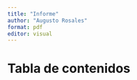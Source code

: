 ```yaml
---
title: "Informe"
author: "Augusto Rosales"
format: pdf
editor: visual
---
```


# Tabla de contenidos
